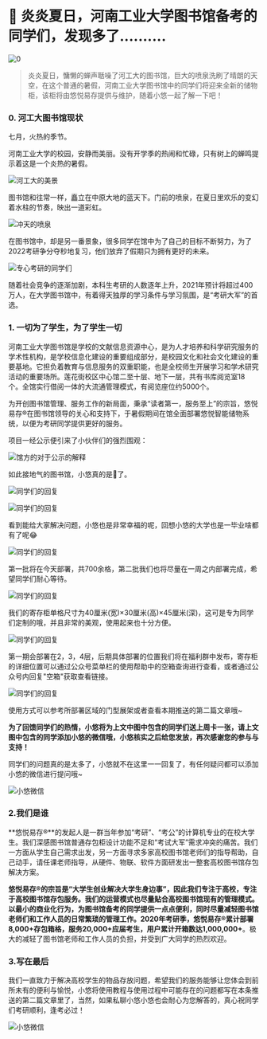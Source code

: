 # 🎁 炎炎夏日，河南工业大学图书馆备考的同学们，发现多了..........

![0](2021-07-15.assets/0.png)

> 炎炎夏日，慵懒的蝉声聒噪了河工大的图书馆，巨大的喷泉洗刷了晴朗的天空，在这个普通的暑假，河南工业大学图书馆中的同学们将迎来全新的储物柜，该柜将由悠悦易存提供与维护，随着小悠一起了解一下吧！

<!--truncate-->


### 0. 河工大图书馆现状

七月，火热的季节。

河南工业大学的校园，安静而美丽。没有开学季的热闹和忙碌，只有树上的蝉鸣提示着这是一个炎热的暑假。

![河工大的美景](2021-07-15\河工大的美景.jpg)

图书馆和往常一样，矗立在中原大地的蓝天下。门前的喷泉，在夏日里欢乐的变幻着水柱的节奏，映出一道彩虹。

![冲天的喷泉](2021-07-15\冲天的喷泉.jpg)

在图书馆中，却是另一番景象，很多同学在馆中为了自己的目标不断努力，为了2022考研争分夺秒地复习，他们放弃了假期只为拥有更好的未来。

![专心考研的同学们](2021-07-15\专心考研的同学们.jpg)

随着社会竞争的逐渐加剧，本科生考研的人数逐年上升，2021年预计将超过400万人，在大学图书馆中，有着得天独厚的学习条件与学习氛围，是“考研大军”的首选。

### 1. 一切为了学生，为了学生一切

河南工业大学图书馆是学校的文献信息资源中心，是为人才培养和科学研究服务的学术性机构，是学校信息化建设的重要组成部分，是校园文化和社会文化建设的重要基地。它担负着教育与信息服务的双重职能，也是全校师生开展学习和学术研究活动的重要场所。莲花街校区中心馆二至十层、地下一层，共有书库阅览室18个。全馆实行借阅一体的大流通管理模式，有阅览座位约5000个。

为开创图书馆管理、服务工作的新局面，秉承“读者第一，服务至上”的宗旨，悠悦易存®在图书馆领导的关心和支持下，于暑假期间在馆全面部署悠悦智能储物系统，以便为考研同学提供更好的服务。

项目一经公示便引来了小伙伴们的强烈围观：

![馆方的对于公示的解释](2021-07-15\馆方的对于公示的解释.png)

如此接地气的图书馆，小悠真的是🍋了。

![同学们的回复](2021-07-15\同学们的回复.png)

![同学们的回复](2021-07-15\同学们的回复6.png)

看到能给大家解决问题，小悠也是非常幸福的呢，回想小悠的大学也是一毕业啥都有了呢😂

![同学们的回复](2021-07-15\同学们的回复2.png)

第一批将在今天部署，共700余格，第二批我们也将尽量在一周之内部署完成，希望同学们耐心等待。

![同学们的回复](2021-07-15\同学们的回复3.png)

我们的寄存柜单格尺寸为40厘米(宽)×30厘米(高)×45厘米(深)，这可是专为同学们定制的哦，并且非常的美观，使用起来也十分方便。

![同学们的回复](2021-07-15\同学们的回复4.png)

第一期会部署在2，3，4层，后期具体部署的位置我们将在福利群中发布，寄存柜的详细位置可以通过公众号菜单栏的使用帮助中的空箱查询进行查看，或者通过公众号内回复"空箱"获取查看链接。

![同学们的回复](2021-07-15\同学们的回复5.png)

使用方式可以参考所部署区域的门型展架或者查看本期推送的第二篇文章哦~

**为了回馈同学们的热情，小悠将为上文中图中包含的同学们送上周卡一张，请上文图中包含的同学添加小悠的微信哦，小悠核实之后给您发放，再次感谢您的参与与支持！**

同学们的问题真的是太多了，小悠就不在这里一一回复了，有任何疑问都可以添加小悠的微信进行提问哦~

![小悠微信](2021-07-15\小悠微信.png)

### 2.我们是谁

**悠悦易存®**的发起人是一群当年参加“考研”、“考公”的计算机专业的在校大学生。我们深感图书馆普通存包柜设计功能不足和“考试大军”需求冲突的痛苦。我们一方面从学生自己需求出发，另一方面寻求多家高校图书馆老师们的指导帮助，自己动手，请任课老师指导，从硬件、物联、软件方面研发出一整套高校图书馆存包解决方案。

**悠悦易存®**的宗旨是“大学生创业解决大学生身边事”，因此我们专注于高校，专注于高校图书馆存包服务。我们的运营模式也尽量贴合高校图书馆现有的管理模式。以最小的商业化行为，为图书馆备考的同学提供一点点便利，同时尽量减轻图书馆老师们和工作人员的日常繁琐的管理工作。2020年考研季，悠悦易存®累计部署**8,000+**存包箱格，服务**20,000+**应届考生，用户累计开箱数达**1,000,000+**。极大的减轻了图书馆老师和工作人员的负担，并受到广大同学的热烈欢迎。

### 3.写在最后

我们一直致力于解决高校学生的物品存放问题，希望我们的服务能够让您体会到前所未有的便利与愉悦，小悠将使用教程与使用过程中可能存在的问题都写在本条推送的第二篇文章里了，当然，如果私聊小悠小悠也会耐心为您解答的，真心祝同学们考研顺利，逢考必过！

![小悠微信](2021-07-15\小悠微信.png)